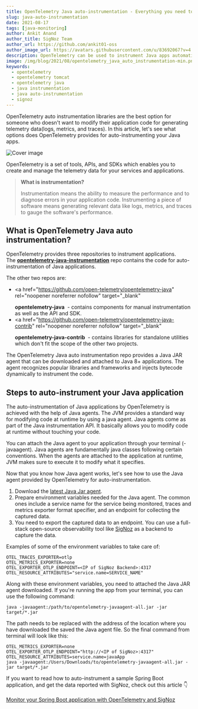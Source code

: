 ```yaml
---
title: OpenTelemetry Java auto-instrumentation - Everything you need to know
slug: java-auto-instrumentation
date: 2021-08-17
tags: [java-monitoring]
author: Ankit Anand
author_title: SigNoz Team
author_url: https://github.com/ankit01-oss
author_image_url: https://avatars.githubusercontent.com/u/83692067?v=4
description: OpenTelemetry can be used to instrument Java apps automatically through a Java JAR agent. The agent recognizes popular libraries and frameworks and injects bytecode dynamically to instrument the code...
image: /img/blog/2021/08/opentelemetry_java_auto_instrumentation-min.png
keywords:
  - opentelemetry
  - opentelemetry tomcat
  - opentelemetry java
  - java instrumentation
  - java auto-instrumentation
  - signoz
---
```


OpenTelemetry auto instrumentation libraries are the best option for someone who doesn't want to modify their application code for generating telemetry data(logs, metrics, and traces). In this article, let's see what options does OpenTelemetry provides for auto-instrumenting your Java apps.

<!--truncate-->

![Cover image](/img/blog/2021/08/opentelemetry_java_auto_instrumentation-min.png)

OpenTelemetry is a set of tools, APIs, and SDKs which enables you to create and manage the telemetry data for your services and applications.

> **What is instrumentation?**
>
> Instrumentation means the ability to measure the performance and to diagnose errors in your application code. Instrumenting a piece of software means generating relevant data like logs, metrics, and traces to gauge the software's performance.

## What is OpenTelemetry Java auto instrumentation?

OpenTelemetry provides three repositories to instrument applications. The <a href = "https://github.com/open-telemetry/opentelemetry-java-instrumentation" rel="noopener noreferrer nofollow" target="_blank" ><b>opentelemetry-java-instrumentation</b></a> repo contains the code for auto-instrumentation of Java applications.

The other two repos are:

- <a
    href="https://github.com/open-telemetry/opentelemetry-java"
    rel="noopener noreferrer nofollow"
    target="_blank"
  >
    <b>opentelemetry-java</b>
  </a>
   - contains components for manual instrumentation as well as the API and SDK.
- <a
    href="https://github.com/open-telemetry/opentelemetry-java-contrib"
    rel="noopener noreferrer nofollow"
    target="_blank"
  >
    <b>opentelemetry-java-contrib</b>
  </a>
   - contains libraries for standalone utilities which don't fit the scope of
  the other two projects.

The OpenTelemetry Java auto instrumentation repo provides a Java JAR agent that can be downloaded and attached to Java 8+ applications. The agent recognizes popular libraries and frameworks and injects bytecode dynamically to instrument the code.

## Steps to auto-instrument your Java application

The auto-instrumentation of Java applications by OpenTelemetry is achieved with the help of Java agents. The JVM provides a standard way for modifying code at runtime by using a java agent. Java agents come as part of the Java instrumentation API. It basically allows you to modify code at runtime without touching your code.

You can attach the Java agent to your application through your terminal (-javaagent). Java agents are fundamentally java classes following certain conventions. When the agents are attached to the application at runtime, JVM makes sure to execute it to modify what it specifies.

Now that you know how Java agent works, let's see how to use the Java agent provided by OpenTelemetry for auto-instrumentation.

1. Download the [latest Java Jar agent](https://github.com/open-telemetry/opentelemetry-java-instrumentation/releases/latest/download/opentelemetry-javaagent.jar).
2. Prepare environment variables needed for the Java agent. The common ones include a service name for the service being monitored, traces and metrics exporter format specifier, and an endpoint for collecting the captured data.
3. You need to export the captured data to an endpoint. You can use a full-stack open-source observability tool like [SigNoz](https://signoz.io/) as a backend to capture the data.

Examples of some of the environment variables to take care of:

```
OTEL_TRACES_EXPORTER=otlp
OTEL_METRICS_EXPORTER=none
OTEL_EXPORTER_OTLP_ENDPOINT=<IP of SigNoz Backend>:4317
OTEL_RESOURCE_ATTRIBUTES="service.name=SERVICE_NAME"
```

Along with these environment variables, you need to attached the Java JAR agent downloaded. If you're running the app from your terminal, you can use the following command:

```
java -javaagent:/path/to/opentelemetry-javaagent-all.jar -jar target/*.jar
```

The path needs to be replaced with the address of the location where you have downloaded the saved the Java agent file. So the final command from terminal will look like this:

```
OTEL_METRICS_EXPORTER=none
OTEL_EXPORTER_OTLP_ENDPOINT="http://<IP of SigNoz>:4317"
OTEL_RESOURCE_ATTRIBUTES=service.name=javaApp
java -javaagent:/Users/Downloads/to/opentelemetry-javaagent-all.jar -jar target/*.jar
```

If you want to read how to auto-instrument a sample Spring Boot application, and get the data reported with SigNoz, check out this article 👇 <br></br>
[Monitor your Spring Boot application with OpenTelemetry and SigNoz](https://signoz.io/blog/opentelemetry-spring-boot/)
